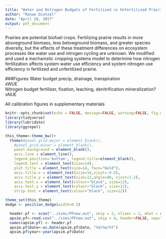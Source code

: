 ```yaml
---
title: "Water and Nitrogen Budgets of Fertilized vs Unfertilized Prairie"
author: "Ranae Dietzel"
date: "April 20, 2017"
output: pdf_document
---
```


Prairies are potential biofuel crops. Fertilizing prairie results in more aboveground biomass, less belowground biomass, and greater species diversity, but the effects of these treatment differences on ecosystem processes like water use and nitrogen cycling are unknown. We modified and used a mechanistic cropping systems model to determine how nitrogen fertilization affects system water use efficiency and system nitrogen use efficiency in fertilized and unfertilized prairie. 

###Figures
Water budget   precip, drainage, transpiration     
sWUE           
Nitrogen budget   fertilizer, fixation, leaching, denitrification   mineralization?  
sNUE  

All calibration figures in supplementary materials  

```r
knitr::opts_chunk$set(echo = FALSE, message=FALSE, warning=FALSE, fig.width = 12, fig.height = 5)
library(tidyverse)
library(lubridate)
library(ggrepel)
```

```r
this_theme<-theme_bw()+
  theme(#panel.grid.major = element_blank(),
    #panel.grid.minor = element_blank(),
    panel.background = element_blank(),
    axis.line = element_line(),
    legend.position='bottom', legend.title=element_blank(),
    legend.text = element_text(size=14),
    plot.title = element_text(size=14, face="bold"),
    axis.title.x = element_text(size=14,vjust=-0.5),
    axis.title.y = element_text(size=12,angle=90, vjust=1.2),
    axis.text.x = element_text(colour="black", size=12),
    axis.text.y = element_text(colour="black", size=12), 
    strip.text = element_text(colour="black", size=12))

theme_set(this_theme)
dodge <- position_dodge(width=0.5)
```  

```r
  header.pf <- scan("../sims/PFnew.out", skip = 2, nlines = 1, what = character(), sep="")
  apsim.pf<-read.csv("../sims/PFnew.out", skip = 4, header=FALSE, sep="", na.strings = "?")
  names(apsim.pf) <- header.pf
  apsim.pf$Date<-as.Date(apsim.pf$Date, "%d/%m/%Y")
  apsim.pf$year<-year(apsim.pf$Date)
```
  
  
  
  
  
  
  
  
  
  
  
  
